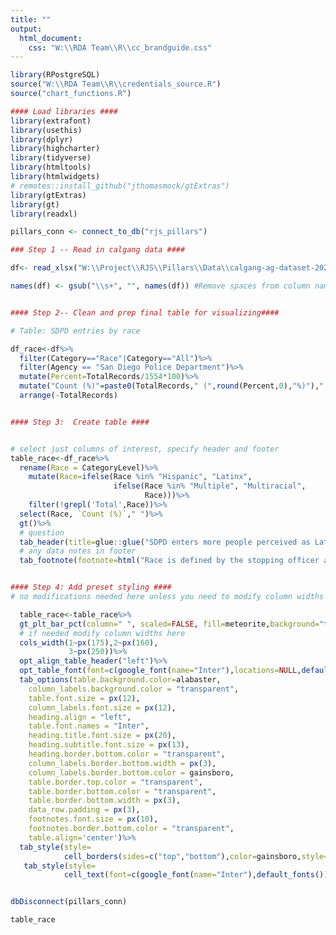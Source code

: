 ```yaml
---
title: ""
output:
  html_document:
    css: "W:\\RDA Team\\R\\cc_brandguide.css"
---
```

<!-- link to Google Font -->
<link href="https://fonts.googleapis.com/css2?family=Inter:wght@100;200;300;400;500;600;700;800;900&display=swap" rel="stylesheet">

```r

library(RPostgreSQL)
source("W:\\RDA Team\\R\\credentials_source.R")
source("chart_functions.R")

#### Load libraries ####
library(extrafont)
library(usethis)
library(dplyr)
library(highcharter)
library(tidyverse)
library(htmltools) 
library(htmlwidgets)
# remotes::install_github("jthomasmock/gtExtras")
library(gtExtras)
library(gt)
library(readxl)

pillars_conn <- connect_to_db("rjs_pillars")

### Step 1 -- Read in calgang data ####

df<- read_xlsx("W:\\Project\\RJS\\Pillars\\Data\\calgang-ag-dataset-2022.xlsx", sheet = "FULL")

names(df) <- gsub("\\s+", "", names(df)) #Remove spaces from column names


#### Step 2-- Clean and prep final table for visualizing####

# Table: SDPD entries by race

df_race<-df%>%
  filter(Category=="Race"|Category=="All")%>%
  filter(Agency == "San Diego Police Department")%>%
  mutate(Percent=TotalRecords/1554*100)%>%
  mutate("Count (%)"=paste0(TotalRecords," (",round(Percent,0),"%)")," "=Percent)%>%
  arrange(-TotalRecords)


#### Step 3:  Create table ####


# select just columns of interest, specify header and footer
table_race<-df_race%>%
  rename(Race = CategoryLevel)%>%
    mutate(Race=ifelse(Race %in% "Hispanic", "Latinx", 
                       ifelse(Race %in% "Multiple", "Multiracial",
                              Race)))%>%
    filter(!grepl('Total',Race))%>%
  select(Race, `Count (%)`," ")%>%
  gt()%>%
  # question
  tab_header(title=glue::glue("SDPD enters more people perceived as Latinx and Black into the CalGang Database compared to all other racial groups"))%>%
  # any data notes in footer
  tab_footnote(footnote=html("Race is defined by the stopping officer and reflects their perception of a person's race. Numbers do not add to 100% due to persons reported as more than one race. Data downloaded from https://oag.ca.gov/calgang/reports (2022)"),placement="left")


#### Step 4: Add preset styling ####  
# no modifications needed here unless you need to modify column widths

  table_race<-table_race%>%
  gt_plt_bar_pct(column=" ", scaled=FALSE, fill=meteorite,background="transparent")%>%
  # if needed modify column widths here
  cols_width(1~px(175),2~px(160),
             3~px(250))%>%
  opt_align_table_header("left")%>%
  opt_table_font(font=c(google_font(name="Inter"),locations=NULL,default_fonts()))%>%
  tab_options(table.background.color=alabaster,
    column_labels.background.color = "transparent",
    table.font.size = px(12),
    column_labels.font.size = px(12),
    heading.align = "left",
    table.font.names = "Inter",
    heading.title.font.size = px(20),
    heading.subtitle.font.size = px(13),
    heading.border.bottom.color = "transparent",
    column_labels.border.bottom.width = px(3),
    column_labels.border.bottom.color = gainsboro,
    table.border.top.color = "transparent",
    table.border.bottom.color = "transparent",
    table.border.bottom.width = px(3),
    data_row.padding = px(3),
    footnotes.font.size = px(10),
    footnotes.border.bottom.color = "transparent",
    table.align='center')%>%
  tab_style(style=
            cell_borders(sides=c("top","bottom"),color=gainsboro,style="solid",weight=px(1)),locations=cells_body())%>%
   tab_style(style=
            cell_text(font=c(google_font(name="Inter"),default_fonts()),weight=900, color="black"),locations=cells_title())


dbDisconnect(pillars_conn)
```

```r
table_race
```

<script>
  widg = document.getElementsByClassName('html-widget'); //find widgets
  for (let i = 0; i < widg.length; i++) { //loop through
    document.getElementsByClassName('highchart')[i].style.width = '100%'; //adjust width
    document.getElementsByClassName('highchart')[i].style.height = '100%'; //adjust height
  }
</script>